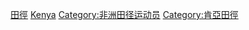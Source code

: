 [[Category:肯尼亚运动员|田徑]]
[[Category:各國田徑運動員|Kenya]]
[[Category:非洲田径运动员|Category:非洲田径运动员]]
[[Category:肯亞田徑|Category:肯亞田徑]]